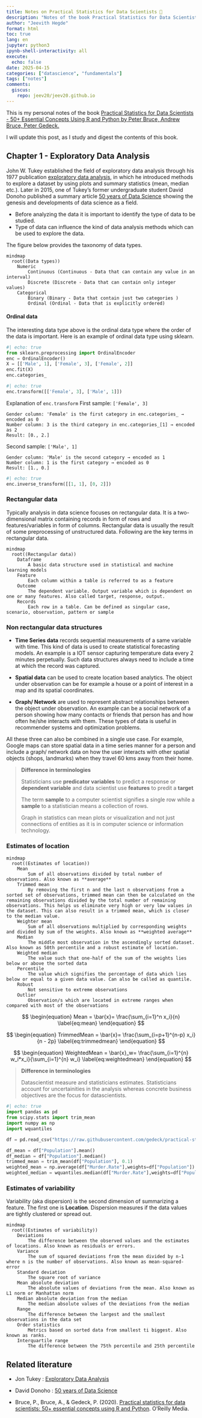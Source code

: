 ```yaml
---
title: Notes on Practical Statistics for Data Scientists 📗
description: "Notes of the book Practical Statistics for Data Scientists - 50+ Essential Concepts Using R and Python by Peter Bruce, Andrew Bruce, Peter Gedeck"
author: "Jeevith Hegde"
format: html
toc: true
lang: en
jupyter: python3
ipynb-shell-interactivity: all
execute:
  echo: false
date: 2025-04-15 
categories: ["datascience", "fundamentals"]
tags: ["notes"]
comments:
  giscus:
    repo: jeev20/jeev20.github.io
---
```



This is my personal notes of the book [Practical Statistics for Data Scientists - 50+ Essential Concepts Using R and Python by Peter Bruce, Andrew Bruce, Peter Gedeck.](https://books.google.no/books?hl=no&lr=&id=k2XcDwAAQBAJ&oi=fnd&pg=PP1&dq=9781492072942&ots=dEKcnlVmx1&sig=A4W7tK5Um6BTbuzr3_gOvVinDRg&redir_esc=y#v=onepage&q=9781492072942&f=false) 

I will update this post, as I study and digest the contents of this book.


## Chapter 1 - Exploratory Data Analysis 

John W. Tukey established the field of exploratory data analysis through his 1977 publication [exploratory data analysis](https://archive.org/details/exploratorydataa0000tuke_7616), in which he introduced methods to explore a dataset by using plots and summary statistics (mean, median etc.). Later in 2015, one of Tukey's former undergraduate student David Donoho published a summary article [50 years of Data Science](https://courses.csail.mit.edu/18.337/2015/docs/50YearsDataScience.pdf) showing the genesis and developments of data science as a field.


* Before analyzing the data it is important to identify the type of data to be studied. 
* Type of data can influence the kind of data analysis methods which can be used to explore the data. 

The figure below provides the taxonomy of data types. 
```mermaid
mindmap
  root((Data types))
    Numeric 
        Continuous (Continuous - Data that can contain any value in an interval)
        Discrete (Discrete - Data that can contain only integer values)
    Categorical
        Binary (Binary - Data that contain just two categories )
        Ordinal (Ordinal - Data that is explicitly ordered)

```

#### Ordinal data 
The interesting data type above is the ordinal data type where the order of the data is important. Here is an example of ordinal data type using sklearn. 

```python
#| echo: true
from sklearn.preprocessing import OrdinalEncoder
enc = OrdinalEncoder()
X = [['Male', 1], ['Female', 3], ['Female', 2]]
enc.fit(X)
enc.categories_
```


```python
#| echo: true
enc.transform([['Female', 3], ['Male', 1]])
```



Explanation of `enc.transform`
First sample: `['Female', 3]`

    Gender column: 'Female' is the first category in enc.categories_ → encoded as 0
    Number column: 3 is the third category in enc.categories_[1] → encoded as 2
    Result: [0., 2.]

Second sample: `['Male', 1]`

    Gender column: 'Male' is the second category → encoded as 1
    Number column: 1 is the first category → encoded as 0
    Result: [1., 0.]


```python
#| echo: true
enc.inverse_transform([[1, 1], [0, 2]])
```



### Rectangular data
Typically analysis in data science focuses on rectangular data. It is a two-dimensional matrix containing records in form of rows and features/variables in form of columns. Rectangular data is usually the result of some preprocessing of unstructured data. Following are the key terms in rectangular data. 


```mermaid
mindmap
  root((Rectangular data))
    Dataframe 
        A basic data structure used in statistical and machine learning models
    Feature
        Each column within a table is referred to as a feature
    Outcome
        The dependent variable. Output variable which is dependent on one or many features. Also called target, response, output. 
    Records
        Each row in a table. Can be defined as singular case,  scenario, observation, pattern or sample
```



### Non rectangular data structures

* **Time Series data** records sequential measurements of a same variable with time. This kind of data is used to create statistical forecasting models. An example is a IOT sensor capturing temperature data every 2 minutes perpetually. Such data structures always need to include a time at which the record was captured. 
  
* **Spatial data** can be used to create location based analytics. The object under observation can be for example a house or a point of interest in a map and its spatial coordinates. 
  
* **Graph/ Network** are used to represent abstract relationships between the object under observation. An example can be a social network of a person showing how many contacts or friends that person has and how often he/she interacts with them. These types of data is useful in recommender systems and optimization problems. 

All these three can also be combined in a single use case. For example, Google maps can store spatial data in a time series manner for a person and include a graph/ network data on how the user interacts with other spatial objects (shops, landmarks) when they travel 60 kms away from their home. 


> **Difference in terminologies**
> 
> Statisticians use **predicator variables** to predict a response or **dependent variable** and data scientist use **features** to predit a **target** 
>
> The term **sample** to a computer scientist signifies a single row while a **sample** to a statistician means a collection of rows.
>
> Graph in statistics can mean plots or visualization and not just connections of entities as it is in computer science or information technology.


### Estimates of location

```mermaid
mindmap
  root((Estimates of location))
    Mean 
        Sum of all observations divided by total number of observations. Also known as **average**
    Trimmed mean
        By removing the first n and the last n observations from a sorted set of observations, trimmed mean can then be calculated on the remaining observations divided by the total number of remaining observations. This helps us eliminate very high or very low values in the dataset. This can also result in a trimmed mean, which is closer to the median value.
    Weighter mean
        Sum of all observations multiplied by corresponding weights and divided by sum of the weights. Also known as **weighted average**
    Median
        The middle most observation in the ascendingly sorted dataset. Also known as 50th percentile and a robust estimate of location.
    Weighted median
        The value such that one-half of the sum of the weights lies below or above the sorted data
    Percentile
        The value which signifies the percentage of data which lies below or equal to a given data value. Can also be called as quantile.
    Robust
        Not sensitive to extreme observations
    Outlier
        Observation/s which are located in extreme ranges when compared with most of the observations
```


$$
\begin{equation}
  Mean = \bar{x}= \frac{\sum_{i=1}^n x_i}{n} 
  \label{eq:mean}
\end{equation}
$$

$$
\begin{equation}
  TrimmedMean = \bar{x}= \frac{\sum_{i=p+1}^{n-p} x_i}{n - 2p} 
  \label{eq:trimmedmean}
\end{equation}
$$


$$
\begin{equation}
  WeightedMean = \bar{x}_w= \frac{\sum_{i=1}^{n} w_i*x_i}{\sum_{i=1}^{n} w_i} 
  \label{eq:weightedmean}
\end{equation}
$$


> **Difference in terminologies**
> 
> Datascientist measure and statisticians estimates. Statisticians account for uncertainities in the analysis whereas concrete business objectives are the focus for datascientists.


```python
#| echo: true
import pandas as pd
from scipy.stats import trim_mean
import numpy as np
import wquantiles

df = pd.read_csv("https://raw.githubusercontent.com/gedeck/practical-statistics-for-data-scientists/refs/heads/master/data/state.csv")

df_mean = df["Population"].mean()
df_median = df["Population"].median()
trimmed_mean = trim_mean(df["Population"], 0.1)
weighted_mean = np.average(df["Murder.Rate"],weights=df["Population"])
weighted_median = wquantiles.median(df["Murder.Rate"],weights=df["Population"])
```

### Estimates of variability
Variability (aka dispersion) is the second dimension of summarizing a feature. The first one is **Location**. Dispersion measures if the data values are tightly clustered or spread out. 

```mermaid
mindmap
  root((Estimates of variability))
    Deviations 
        The difference between the observed values and the estimates of locations. Also known as residuals or errors. 
    Variance
        The sum of squared deviations from the mean divided by n-1 where n is the number of observations. Also known as mean-squared-error
    Standard deviation
        The square root of variance
    Mean absolute deviation
        The absolute values of deviations from the mean. Also known as L1 norm or Manhattan norm
    Median absolute deviation from the median
        The median absolute values of the deviations from the median
    Range
        The difference between the largest and the smallest observations in the data set
    Order statistics
        Metrics based on sorted data from smallest ti biggest. Also known as ranks. 
    Interquartile range
        The difference between the 75th percentile and 25th percentile

```



## Related literature 
* Jon Tukey : [Exploratory Data Analysis](https://archive.org/details/exploratorydataa0000tuke_7616)  

* David Donoho : [50 years of Data Science](https://courses.csail.mit.edu/18.337/2015/docs/50YearsDataScience.pdf) 

* Bruce, P., Bruce, A., & Gedeck, P. (2020). [Practical statistics for data scientists: 50+ essential concepts using R and Python](https://books.google.no/books?hl=no&lr=&id=k2XcDwAAQBAJ&oi=fnd&pg=PP1&dq=9781492072942&ots=dEKcnlVmx1&sig=A4W7tK5Um6BTbuzr3_gOvVinDRg&redir_esc=y#v=onepage&q=9781492072942&f=false). O'Reilly Media.
